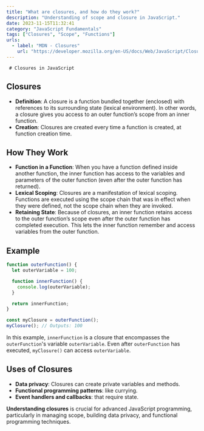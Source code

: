 ```yaml
---
title: "What are closures, and how do they work?"
description: "Understanding of scope and closure in JavaScript."
date: 2023-11-15T11:32:41
category: "JavaScript Fundamentals"
tags: ["Closures", "Scope", "Functions"]
urls:
  - label: "MDN - Closures"
    url: "https://developer.mozilla.org/en-US/docs/Web/JavaScript/Closures"
---
```

     # Closures in JavaScript

## Closures

- **Definition**: A closure is a function bundled together (enclosed) with references to its surrounding state (lexical environment). In other words, a closure gives you access to an outer function’s scope from an inner function.
- **Creation**: Closures are created every time a function is created, at function creation time.

## How They Work

- **Function in a Function**: When you have a function defined inside another function, the inner function has access to the variables and parameters of the outer function (even after the outer function has returned).
- **Lexical Scoping**: Closures are a manifestation of lexical scoping. Functions are executed using the scope chain that was in effect when they were defined, not the scope chain when they are invoked.
- **Retaining State**: Because of closures, an inner function retains access to the outer function’s scope even after the outer function has completed execution. This lets the inner function remember and access variables from the outer function.

## Example

```javascript
function outerFunction() {
  let outerVariable = 100;

  function innerFunction() {
    console.log(outerVariable);
  }

  return innerFunction;
}

const myClosure = outerFunction();
myClosure(); // Outputs: 100
```

In this example, `innerFunction` is a closure that encompasses the `outerFunction`'s variable `outerVariable`. Even after `outerFunction` has executed, `myClosure()` can access `outerVariable`.

## Uses of Closures

- **Data privacy**: Closures can create private variables and methods.
- **Functional programming patterns**: like currying.
- **Event handlers and callbacks**: that require state.

**Understanding closures** is crucial for advanced JavaScript programming, particularly in managing scope, building data privacy, and functional programming techniques.

```

```
